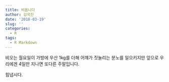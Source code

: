 ```yaml
---
title: 비옵니다
author: 김국진
date: '2018-03-19'
slug: ''
categories:
  - R
tags:
  - R Markdown
---
```


비오는 월요일이 가방에 우산 1kg를 더해 어꺠가 짓눌리는 분노를
일으키지만 앞으로 우리에겐 4일만 지나면 또다른 주말입니다.

힘냅시다.